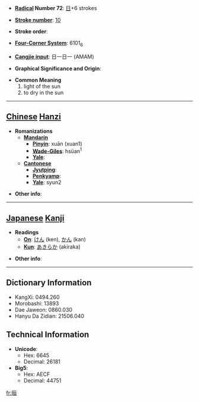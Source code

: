 * '''[[Wiktionary:Chinese radical index| Radical]] Number 72''': [[Wiktionary:Chinese radical index 日|日]]+6 strokes

* '''[[Wiktionary:Chinese total strokes index|Stroke number]]''': [[Wiktionary:Chinese total strokes index 10|10]]

* '''Stroke order''': 

* '''[[Wiktionary:Chinese four corner index|Four-Corner System]]''': 6101<sub>6</sub>

* '''[[Wiktionary:Chinese Cangjie index|Cangjie input]]''': 日一日一 (AMAM)

* '''Graphical Significance and Origin''': 

* '''Common Meaning'''
*#light of the sun
*# to dry in the sun


----

== [[Chinese]] [[Hanzi]] ==

* '''Romanizations'''
** '''[[Mandarin]]'''
*** '''[[Pinyin]]''': xuān (xuan1)
*** '''[[Wade-Giles]]''': hsüan<sup>1</sup>
*** '''[[Yale]]''': 
** '''[[Cantonese]]'''
*** '''[[Jyutping]]''':
*** '''[[Penkyamp]]''': 
*** '''[[Yale]]''': syun2

* '''Other info''': 

----

== [[Japanese]] [[Kanji]] ==

* '''Readings'''
** '''[[On]]''': [[けん]] (ken), [[かん]] (kan)
** '''[[Kun]]''': [[あきらか]] (akiraka)

* '''Other info''':  

----

== Dictionary Information ==

* KangXi: 0494.260
* Morobashi: 13893
* Dae Jaweon: 0860.030
* Hanyu Da Zidian: 21506.040

== Technical Information ==

* '''Unicode''':
** Hex: 6645
** Decimal: 26181
* '''Big5''':
** Hex: AECF
** Decimal: 44751

[[fr:晅]]